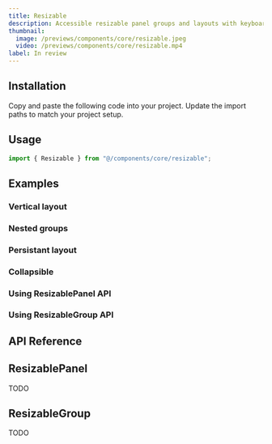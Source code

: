 ```yaml
---
title: Resizable
description: Accessible resizable panel groups and layouts with keyboard support.
thumbnail:
  image: /previews/components/core/resizable.jpeg
  video: /previews/components/core/resizable.mp4
label: In review
---
```


<ComponentPreview name="demos/components/core/resizable/default" />

## Installation

<Steps>
  <Step>Copy and paste the following code into your project.</Step>
  <ComponentSource name="components/core/default/resizable" />
  <Step>Update the import paths to match your project setup.</Step>
</Steps>

## Usage

```jsx
import { Resizable } from "@/components/core/resizable";
```

## Examples

### Vertical layout

<ComponentPreview name="demos/components/core/resizable/vertical" />

### Nested groups

<ComponentPreview name="demos/components/core/resizable/nested" />

### Persistant layout

<ComponentPreview name="demos/components/core/resizable/persistant" />

### Collapsible

<ComponentPreview name="demos/components/core/resizable/collapsible" className="px-8" />

### Using ResizablePanel API

<ComponentPreview name="demos/components/core/resizable/panel-api" />

### Using ResizableGroup API

<ComponentPreview name="demos/components/core/resizable/panel-group-api" />

## API Reference

## ResizablePanel

TODO

## ResizableGroup

TODO
